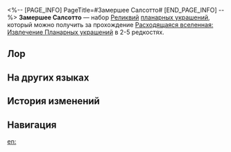 <%-- [PAGE_INFO]
PageTitle=#Замершее Салсотто#
[END_PAGE_INFO] --%>
{{Набор Реликвий Инфобокс
|id           = 83064
|Изображение  = Предмет Замершее Салсотто.png
|Тип          = Планарное украшение
|2пБонус      = Повышает крит. шанс владельца на 8%. Если крит. шанс владельца выше или равен 50%, то наносимый сверхспособностью и бонус-атакой урон повышается на 15%.
|Сфера        = Движущийся город Салсотто
|Вязь         = Линия терминатора Салсотто
|Редкость     = 2345
|Источник2.1  = [[Расходящаяся вселенная: Извлечение Планарных украшений]]
|Источник3.1  = [[Расходящаяся вселенная: Извлечение Планарных украшений]]
|Источник4.1  = [[Расходящаяся вселенная: Извлечение Планарных украшений]]
|Источник5.1  = [[Расходящаяся вселенная: Извлечение Планарных украшений]]
|Источник5.2  = [[Синтез реликвий]]
|Свойство1    = 
|Свойство2    = 
|Свойство3    = 
}}
'''Замершее Салсотто''' — набор [[Реликвии|Реликвий]] [[:Категория:Планарные украшения|планарных украшений]], который можно получить за прохождение [[Расходящаяся вселенная: Извлечение Планарных украшений]] в 2-5{{Иконка/Звёзды|1}} редкостях.

==Лор==
{{Реликвия Лор|Замершее Салсотто}}

==На других языках==
{{На других языках
|en   = Inert Salsotto
|zhs  = 停转的萨尔索图
|zht  = 停轉的薩爾索圖
|ja   = 自転が止まったサルソット
|ko   = 회전을 멈춘 살소토
|es   = Salsotto inerte
|fr   = Salsotto inerte
|ru   = Замершее Салсотто
|th   = Inert Salsotto
|vi   = Salsotto Dừng Xoay
|de   = Regloses Salsotto
|id   = Inert Salsotto
|pt   = Salsotto Inerte
}}

==История изменений==
{{История изменений|3.5}}

==Навигация==
{{Наборы реликвий Навбокс}}

[[en:]]